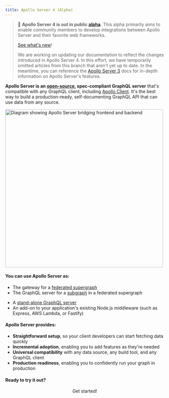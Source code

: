 ```yaml
---
title: Apollo Server 4 (Alpha)
---
```


> 📣 **Apollo Server 4 is out in public [alpha](/resources/release-stages).** This alpha primarily aims to enable community members to develop integrations between Apollo Server and their favorite web frameworks.
>
> [See what's new](./migration/)!
>
> We are working on updating our documentation to reflect the changes introduced in Apollo Server 4.  In this effort, we have temporarily omitted articles from this branch that aren't yet up to date.  In the meantime, you can reference the [Apollo Server 3](/apollo-server) docs for in-depth information on Apollo Server's features.

**Apollo Server is an [open-source](https://github.com/apollographql/apollo-server), spec-compliant GraphQL server** that's compatible with any GraphQL client, including [Apollo Client](/react). It's the best way to build a production-ready, self-documenting GraphQL API that can use data from any source.

<img src="./images/frontend_backend_diagram.svg" width="500" alt="Diagram showing Apollo Server bridging frontend and backend" />

#### You can use Apollo Server as:

* The gateway for a [federated supergraph](/federation/)
* The GraphQL server for a [subgraph](/federation/subgraphs) in a federated supergraph
<!-- TODO(AS4): replace links to new articles once they exist -->
* A [stand-alone GraphQL server](./migration#migrating-from-apollo-server)
* An add-on to your application's existing Node.js middleware (such as Express, AWS Lambda, or Fastify)

#### Apollo Server provides:

*  **Straightforward setup**, so your client developers can start fetching data quickly
*  **Incremental adoption**, enabling you to add features as they're needed
*  **Universal compatibility** with any data source, any build tool, and any GraphQL client
*  **Production readiness**, enabling you to confidently run your graph in production

#### Ready to try it out?

<div align="center">
  <ButtonLink href="./getting-started" size="lg">
    Get started!
  </ButtonLink>
</div>
